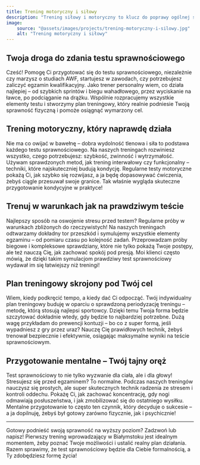 ```yaml
---
title: Trening motoryczny i siłowy
description: "Trening siłowy i motoryczny to klucz do poprawy ogólnej sprawności, zwiększenia mocy i odporności na kontuzję. Dzięki indywidulanemu podejściu każdy trening jest dostosowany do Twoich celów - niezależnie od tego, czy chcesz poprawić wyniki w sporcie, czy po prostu poczuć się lepiej na co dzień. Każde ćwiczenie ma swoje uzasadnienie, a progresja jest kontrolowana. Regularna praca to nie tylko efekt wizualny, ale także lepsze samopoczucie, większa energia i pewność siebie."
image:
    source: "@assets/images/projects/trening-motoryczny-i-silowy.jpg"
    alt: "Trening motoryczny i siłowy"
---
```


## Twoja droga do zdania testu sprawnościowego

Cześć! Pomogę Ci przygotować się do testu sprawnościowego, niezależnie czy marzysz o studiach AWF, startujesz w zawodach, czy potrzebujesz zaliczyć egzamin kwalifikacyjny. Jako trener personalny wiem, co działa najlepiej – od szybkich sprintów i biegu wahadłowego, przez wyciskanie na ławce, po podciąganie na drążku. Wspólnie rozpracujemy wszystkie elementy testu i stworzymy plan treningowy, który realnie podniesie Twoją sprawność fizyczną i pomoże osiągnąć wymarzony cel.

## Trening motoryczny, który naprawdę działa

Nie ma co owijać w bawełnę – dobra wydolność tlenowa i siła to podstawa każdego testu sprawnościowego. Na naszych treningach rozwiniesz wszystko, czego potrzebujesz: szybkość, zwinność i wytrzymałość. Używam sprawdzonych metod, jak trening interwałowy czy funkcjonalny – techniki, które najskuteczniej budują kondycję. Regularne testy motoryczne pokażą Ci, jak szybko się rozwijasz, a ja będę dopasowywać ćwiczenia, żebyś ciągle przesuwał swoje granice. Tak właśnie wygląda skuteczne przygotowanie kondycyjne w praktyce!

## Trenuj w warunkach jak na prawdziwym teście

Najlepszy sposób na oswojenie stresu przed testem? Regularne próby w warunkach zbliżonych do rzeczywistych! Na naszych treningach odtwarzamy dokładny tor przeszkód i symulujemy wszystkie elementy egzaminu – od pomiaru czasu po kolejność zadań. Przeprowadzam próby biegowe i kompleksowe sprawdziany, które nie tylko pokażą Twoje postępy, ale też nauczą Cię, jak zachować spokój pod presją. Moi klienci często mówią, że dzięki takim symulacjom prawdziwy test sprawnościowy wydawał im się łatwiejszy niż treningi!

## Plan treningowy skrojony pod Twój cel

Wiem, kiedy podkręcić tempo, a kiedy dać Ci odpocząć. Twój indywidualny plan treningowy buduję w oparciu o sprawdzoną periodyzację treningu – metodę, którą stosują najlepsi sportowcy. Dzięki temu Twoja forma będzie szczytować dokładnie wtedy, gdy będzie to najbardziej potrzebne. Dużą wagę przykładam do prewencji kontuzji – bo co z super formą, jeśli wypadniesz z gry przez uraz? Nauczę Cię prawidłowych technik, żebyś trenował bezpiecznie i efektywnie, osiągając maksymalne wyniki na teście sprawnościowym.

## Przygotowanie mentalne – Twój tajny oręż

Test sprawnościowy to nie tylko wyzwanie dla ciała, ale i dla głowy! Stresujesz się przed egzaminem? To normalne. Podczas naszych treningów nauczysz się prostych, ale super skutecznych technik radzenia ze stresem i kontroli oddechu. Pokażę Ci, jak zachować koncentrację, gdy nogi odmawiają posłuszeństwa, i jak zmobilizować się do ostatniego wysiłku. Mentalne przygotowanie to często ten czynnik, który decyduje o sukcesie – a ja dopilnuję, żebyś był gotowy zarówno fizycznie, jak i psychicznie!

---

Gotowy podnieść swoją sprawność na wyższy poziom? Zadzwoń lub napisz! Pierwszy trening wprowadzający w Białymstoku jest idealnym momentem, żeby poznać Twoje możliwości i ustalić realny plan działania. Razem sprawimy, że test sprawnościowy będzie dla Ciebie formalnością, a Ty zdobędziesz formę życia!
